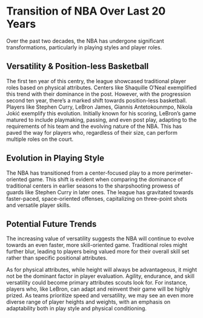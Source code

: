 # Transition of NBA Over Last 20 Years

Over the past two decades, the NBA has undergone significant transformations, particularly in playing styles and player roles.

## Versatility & Position-less Basketball

The first ten year of this centry, the league showcased traditional player roles based on physical attributes. Centers like Shaquille O'Neal exemplified this trend with their dominance in the post. However, with the progression second ten year, there's a marked shift towards position-less basketball. Players like Stephen Curry, LeBron James, Giannis Antetokounmpo, Nikola Jokić exemplify this evolution. Initially known for his scoring, LeBron's game matured to include playmaking, passing, and even post play, adapting to the requirements of his team and the evolving nature of the NBA. This has paved the way for players who, regardless of their size, can perform multiple roles on the court.

## Evolution in Playing Style
The NBA has transitioned from a center-focused play to a more perimeter-oriented game. This shift is evident when comparing the dominance of traditional centers in earlier seasons to the sharpshooting prowess of guards like Stephen Curry in later ones. The league has gravitated towards faster-paced, space-oriented offenses, capitalizing on three-point shots and versatile player skills.

## Potential Future Trends

The increasing value of versatility suggests the NBA will continue to evolve towards an even faster, more skill-oriented game. Traditional roles might further blur, leading to players being valued more for their overall skill set rather than specific positional attributes.

As for physical attributes, while height will always be advantageous, it might not be the dominant factor in player evaluation. Agility, endurance, and skill versatility could become primary attributes scouts look for. For instance, players who, like LeBron, can adapt and reinvent their game will be highly prized. As teams prioritize speed and versatility, we may see an even more diverse range of player heights and weights, with an emphasis on adaptability both in play style and physical conditioning.